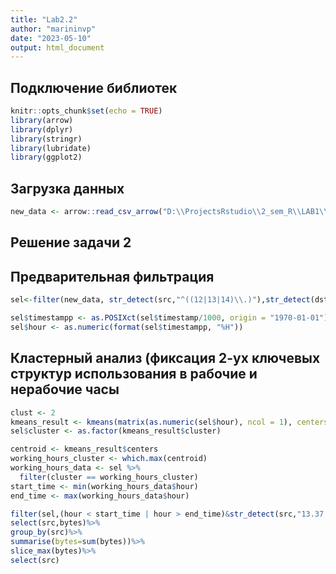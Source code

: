 ```yaml
---
title: "Lab2.2"
author: "marininvp"
date: "2023-05-10"
output: html_document
---
```


## Подключение библиотек

```r
knitr::opts_chunk$set(echo = TRUE)
library(arrow)
library(dplyr)
library(stringr)
library(lubridate)
library(ggplot2)
```

## Загрузка данных 

```r
new_data <- arrow::read_csv_arrow("D:\\ProjectsRstudio\\2_sem_R\\LAB1\\gowiththeflow_20190826.csv",schema=schema(timestamp=int64(),src=utf8(),dst=utf8(),port=int32(),bytes=int32()))
```
## Решение задачи 2

## Предварительная фильтрация
```r
sel<-filter(new_data, str_detect(src,"^((12|13|14)\\.)"),str_detect(dst,"^((12|13|14)\\.)",negate=TRUE))

sel$timestampp <- as.POSIXct(sel$timestamp/1000, origin = "1970-01-01")
sel$hour <- as.numeric(format(sel$timestampp, "%H"))
```
## Кластерный анализ (фиксация 2-ух ключевых структур использования в рабочие и нерабочие часы
```r
clust <- 2  
kmeans_result <- kmeans(matrix(as.numeric(sel$hour), ncol = 1), centers = clust)
sel$cluster <- as.factor(kmeans_result$cluster)

centroid <- kmeans_result$centers
working_hours_cluster <- which.max(centroid)
working_hours_data <- sel %>%
  filter(cluster == working_hours_cluster)
start_time <- min(working_hours_data$hour)
end_time <- max(working_hours_data$hour)

filter(sel,(hour < start_time | hour > end_time)&str_detect(src,"13.37.84.125",negate=TRUE))%>%
select(src,bytes)%>%
group_by(src)%>%
summarise(bytes=sum(bytes))%>%
slice_max(bytes)%>%
select(src)
```


